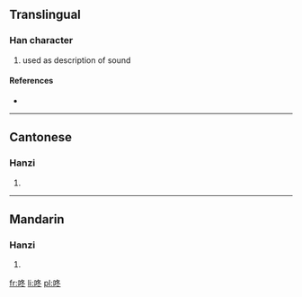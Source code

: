 ==Translingual==

===Han character===
{{Han char|rn=30|rad=口|as=05|sn=8|four=6703<sub>3</sub>|canj=口竹水卜 (RHEY)}}

# used as description of sound

====References====
* {{Han ref|kx=0185.211|hdz=10608.010|uh=549A|ud=21658|bh=A94E|bd=43342}}

----

==Cantonese==

===Hanzi===
{{yue-hanzi|jyut=|y=dung1}}

# {{defn|Cantonese|sort=口05}}

----

==Mandarin==

===Hanzi===
{{cmn-hanzi|pin=[[dōng]] ([[dong1]])|wg=tung<sup>1</sup>}}

# {{defn|Mandarin|sort=口05}}

[[fr:咚]]
[[li:咚]]
[[pl:咚]]